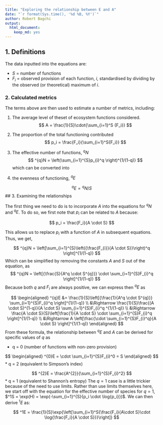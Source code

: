 ```yaml
---
title: "Exploring the relationship between E and A"
date: "`r format(Sys.time(), '%d %B, %Y')`" 
author: Robert Bagchi
output: 
  html_document:
    keep_md: yes
---
```


## 1. Definitions

The data inputted into the equations are:

*  $S$   = number of functions
*  $F_i$ = observed provision of each function, $i$, standardised by dividing by the observed (or theoretical) maximum of $i$.

### 2. Calculated metrics

The terms above are then used to estimate a number of metrics, including:

1. The average level of theset of ecosystem functions considered. 
$$ 
A = \frac{1}{S}\cdot{\sum_{i=1}^S {F_i}} 
$$
2. The proportion of the total functioning contributed 
$$
p_i = \frac{F_i}{\sum_{i=1}^S{F_i}}
$$
3. The effective number of functions, $^qN$
$$
^{q}N = \left(\sum_{i=1}^{S}p_{i}^q \right)^{1/(1-q)}
$$
which can be converted into 

4.  the evenness of functioning, $^qE$

$$
^qE = {^qN}/S
$$
## 3. Examining the relationships

The first thing we need to do is to incorporate $A$ into the equations for $^qN$ and $^qE$. To do so, we first note that $p_i$ can be related to $A$ because:

$$
p_i = \frac{F_i}{A \cdot S}
$$

This allows us to replace $p_i$ with a function of $A$ in subsequent equations. Thus, we get,

$$
^{q}N = \left[\sum_{i=1}^{S}\left({\frac{F_{i}}{A \cdot S}}\right)^q \right]^{1/(1-q)}
$$
Which can be simplified by removing the constants $A$ and $S$ out of the equation, as 
$$
^{q}N = \left[{\frac{S}{A^q \cdot S^{q}}} \cdot \sum_{i=1}^{S}F_{i}^q \right]^{1/(1-q)}
$$
Because both $q$ and $F_i$ are always positive, we can express then $^qE$ as

$$
\begin{aligned}  
^{q}E &= \frac{1}{S}\left[{\frac{1}{A^q \cdot S^{q}}} \sum_{i=1}^{S}F_{i}^q \right]^{1/(1-q)} \\
&\Rightarrow \frac{1}{S}\frac{(A \cdot S)^{1-q}}{A \cdot S}  \sum_{i=1}^{S}F_{i}^q ^{1/(1-q)} \\
&\Rightarrow \frac{A \cdot S}{S}\left[\frac{1}{A \cdot S} \cdot \sum_{i=1}^{S}F_{i}^q \right]^{1/(1-q)} \\
&\Rightarrow A \left[\frac{\cdot \sum_{i=1}^{S}F_{i}^q}{A \cdot S} \right]^{1/(1-q)}
\end{aligned}
$$
From these formula, the relationship between $^qE$ and $A$ can be derived for specific values of $q$ as 

* q = 0 (number of functions with non-zero provision)

$$
\begin{aligned}
^{0}E = \cdot \sum_{i=1}^{S}F_{i}^0 = S
\end{aligned}
$$
* q = 2 (equivalent to Simpson's index)

$$
^{2}E = \frac{A^{2}}{\sum_{i=1}^{S}F_{i}^2}
$$
* q = 1 (equivalent to Shannon's entropy)
The $q = 1$ case is a little trickier because of the need to use limits. Rather than use limits themselves here, we start off with the equation for the effective number of species for $q = 1$, $^1S = \exp(H) = \exp(-\sum_{i=1}^{S}{p_i \cdot \log{p_i}})$. We can then derive $^1E$ as:

$$
^1E = \frac{1}{S}\exp{\left[\sum_{i=1}^S{\frac{F_i}{A\cdot S}\cdot \log{\frac{F_i}{A \cdot S}}}\right]}
$$
